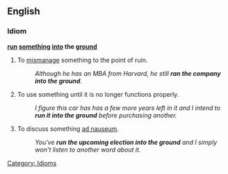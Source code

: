 ==English==

===Idiom===

'''[[run]] [[something]] [[into]] the [[ground]]'''

# To [[mismanage]] something to the point of ruin. 
#: ''Although he has an MBA from Harvard, he still '''ran the company into the ground'''.''
# To use something until it is no longer functions properly. 
#: ''I figure this car has has a few more years left in it and I intend to '''run it into the ground''' before purchasing another.''
# To discuss something [[ad nauseum]].
#: ''You've '''run the upcoming election into the ground''' and I simply won't listen to another word about it.''

[[Category: Idioms]]